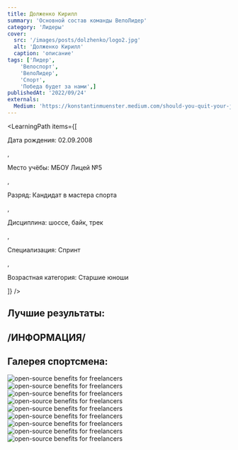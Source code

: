 ```yaml
---
title: Долженко Кирилл
summary: 'Основной состав команды ВелоЛидер'
category: 'Лидеры'
cover:
  src: '/images/posts/dolzhenko/logo2.jpg'
  alt: 'Долженко Кирилл'
  caption: 'описание'
tags: ['Лидер',
    'Велоспорт',
    'ВелоЛидер',
    'Спорт',
    'Победа будет за нами',]
publishedAt: '2022/09/24'
externals:
  Medium: 'https://konstantinmuenster.medium.com/should-you-quit-your-job-for-your-side-project-ed77985431c'
---
```

<LearningPath
  items={[
    <p>Дата рождения: 02.09.2008</p>,
    <p>Место учёбы: МБОУ Лицей №5</p>,
    <p>Разряд: Кандидат в мастера спорта</p>,
    <p>Дисциплина: шоссе, байк, трек</p>,
    <p>Специализация: Спринт </p>,
    <p>Возрастная категория: Старшие юноши</p>
  ]}
/>

## Лучшие результаты:

## /ИНФОРМАЦИЯ/


## Галерея спортсмена:
<Image
  src="/images/posts/dolzhenko/4.jpg"
  alt="open-source benefits for freelancers"
/>
<Image
  src="/images/posts/dolzhenko/1.jpg"
  alt="open-source benefits for freelancers"
/>
<Image
  src="/images/posts/dolzhenko/2.jpg"
  alt="open-source benefits for freelancers"
/>
<Image
  src="/images/posts/dolzhenko/3.jpg"
  alt="open-source benefits for freelancers"
/>
<Image
  src="/images/posts/dolzhenko/5.jpg"
  alt="open-source benefits for freelancers"
/>
<Image
  src="/images/posts/dolzhenko/6.jpg"
  alt="open-source benefits for freelancers"
/>
<Image
  src="/images/posts/dolzhenko/7.jpg"
  alt="open-source benefits for freelancers"
/>
<Image
  src="/images/posts/dolzhenko/9.jpg"
  alt="open-source benefits for freelancers"
/>
<Image
  src="/images/posts/dolzhenko/10.jpg"
  alt="open-source benefits for freelancers"
/>

